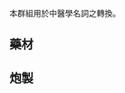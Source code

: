 {{CGroupH|name=TCM|desc=中醫學}}<noinclude>[[Category:公共轉換組模板|{{SUBPAGENAME}}]]

本群組用於中醫學名詞之轉換。

== 藥材 ==
</noinclude>
{{CItem|zh-cn:厚朴;zh-tw:厚朴;zh-hk:厚朴;zh-sg:厚朴}}
{{CItem|zh-cn:白术;zh-tw:白朮;zh-hk:白朮;zh-sg:白术}}
{{CItem|zh-cn:苍术;zh-tw:蒼朮;zh-hk:蒼朮;zh-sg:苍术}}
{{CItem|zh-cn:干姜;zh-tw:乾薑;zh-hk:乾薑;zh-sg:干姜}}
{{CItem|zh-cn:神曲;zh-tw:神麴;zh-hk:神麴;zh-sg:神曲}}
{{CItem|zh-cn:谷芽;zh-tw:穀芽;zh-hk:穀芽;zh-sg:谷芽}}

== 炮製 ==
</noinclude>
{{CItem|zh-cn:炮制;zh-tw:炮製;zh-hk:炮製;zh-sg:炮制}}
{{CItem|zh-cn:修制;zh-tw:修製;zh-hk:修製;zh-sg:修制}}
{{CItem|zh-cn:共制;zh-tw:共製;zh-hk:共製;zh-sg:共制}}
{{CItem|zh-cn:水制;zh-tw:水製;zh-hk:水製;zh-sg:水制}}
{{CItem|zh-cn:火制;zh-tw:火製;zh-hk:火製;zh-sg:火制}}
{{CItem|zh-cn:醋制;zh-tw:醋製;zh-hk:醋製;zh-sg:醋制}}
{{CItem|zh-cn:醋制;zh-tw:醋製;zh-hk:醋製;zh-sg:醋制}}
{{CItem|zh-cn:制霜;zh-tw:製霜;zh-hk:製霜;zh-sg:制霜}}
{{CItem|zh-cn:制绒;zh-tw:製絨;zh-hk:製絨;zh-sg:制绒}}

{{CGroupF}}